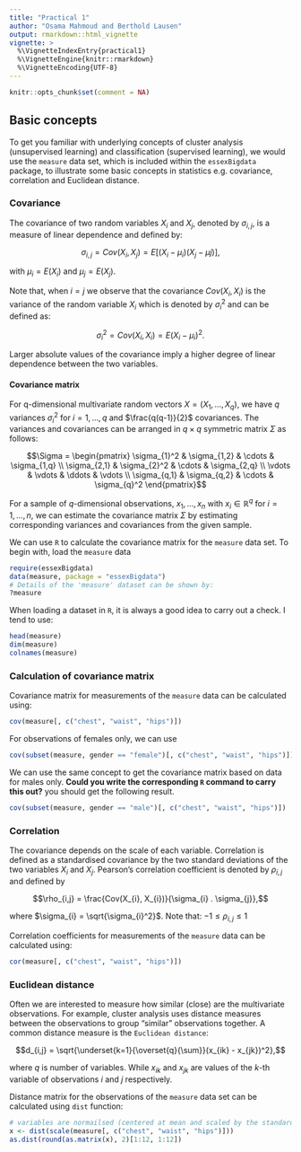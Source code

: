 ```yaml
---
title: "Practical 1"
author: "Osama Mahmoud and Berthold Lausen"
output: rmarkdown::html_vignette
vignette: >
  %\VignetteIndexEntry{practical1}
  %\VignetteEngine{knitr::rmarkdown}
  %\VignetteEncoding{UTF-8}
---
```

```r
knitr::opts_chunk$set(comment = NA)
```

## Basic concepts

To get you familiar with underlying concepts of cluster analysis (unsupervised learning) and classification (supervised learning), we would use the `measure` data set, which is included within the `essexBigdata` package, to illustrate some basic concepts in statistics e.g. covariance, correlation and Euclidean distance.

### Covariance

The covariance of two random variables $X_{i}$ and $X_{j}$, denoted by $\sigma_{i,j}$, is a measure of linear dependence and defined by:

$$\sigma_{i,j} = Cov(X_{i}, X_{j}) = E[(X_{i} - \mu_{i})(X_{j} - \mu{j})],$$

with $\mu_{i} = E(X_{i})$ and $\mu_{j} = E(X_{j})$.

Note that, when $i = j$ we observe that the covariance $Cov(X_{i}, X_{i})$ is the variance of the
random variable $X_{i}$ which is denoted by $\sigma_{i}^2$ and can be defined as:

$$\sigma_{i}^2 = Cov(X_{i}, X_{i}) = E(X_{i} - \mu_{i})^2.$$

Larger absolute values of the covariance imply a higher degree of linear dependence between the two variables.

#### Covariance matrix

For q-dimensional multivariate random vectors $X = (X_{1}, ... , X_{q})$, we have $q$ variances $\sigma_{i}^2$ for $i = 1, ... , q$ and $\frac{q(q-1)}{2}$ covariances. The variances and covariances can be arranged in $q × q$ symmetric matrix $\Sigma$ as follows:

$$\Sigma = 
\begin{pmatrix}
  \sigma_{1}^2 & \sigma_{1,2} & \cdots & \sigma_{1,q} \\
  \sigma_{2,1} & \sigma_{2}^2 & \cdots & \sigma_{2,q} \\
  \vdots  & \vdots  & \ddots & \vdots  \\
  \sigma_{q,1} & \sigma_{q,2} & \cdots & \sigma_{q}^2
\end{pmatrix}$$

For a sample of $q$-dimensional observations, $x_{1}, ... , x_{n}$ with $x_{i} \in \mathbb{\mathbb{R}}^{q}$ for $i = 1, ... , n$, we can estimate the covariance matrix $\Sigma$ by estimating corresponding variances and covariances from the given sample.

We can use `R` to calculate the covariance matrix for the `measure` data set. To begin with, load the `measure` data

```r
require(essexBigdata)
data(measure, package = "essexBigdata")
# Details of the 'measure' dataset can be shown by:
?measure
```

When loading a dataset in `R`, it is always a good idea to carry out a check. I tend to use:

```r
head(measure)
dim(measure)
colnames(measure)
```

### Calculation of covariance matrix

Covariance matrix for measurements of the `measure` data can be calculated using:
```r
cov(measure[, c("chest", "waist", "hips")])
```

For observations of females only, we can use
```r
cov(subset(measure, gender == "female")[, c("chest", "waist", "hips")])
```

We can use the same concept to get the covariance matrix based on data for males only. **Could you write the corresponding `R` command to carry this out?** you should get the following result.
```r
cov(subset(measure, gender == "male")[, c("chest", "waist", "hips")])
```

### Correlation

The covariance depends on the scale of each variable. Correlation is defined as a standardised covariance by the two standard deviations of the two
variables $X_{i}$ and $X_{j}$. Pearson's correlation coefficient is denoted by $\rho_{i,j}$ and defined by

$$\rho_{i,j} = \frac{Cov(X_{i}, X_{i})}{\sigma_{i} . \sigma_{j}},$$

where $\sigma_{i} = \sqrt{\sigma_{i}^2}$. Note that: $-1 \leq \rho_{i,j} \leq 1$

Correlation coefficients for measurements of the `measure` data can be calculated using:

```r
cor(measure[, c("chest", "waist", "hips")])
```

### Euclidean distance

Often we are interested to measure how similar (close) are the multivariate observations. For example, cluster analysis uses distance measures between the observations to group "similar" observations together. A common distance measure is the `Euclidean distance`:

$$d_{i,j} = \sqrt{\underset{k=1}{\overset{q}{\sum}}(x_{ik} - x_{jk})^2},$$

where $q$ is number of variables. While $x_{ik}$ and $x_{jk}$ are values of the $k$-th variable of observations $i$ and $j$ respectively.

Distance matrix for the observations of the `measure` data set can be calculated using `dist` function:

```r
# variables are normailsed (centered at mean and scaled by the standard deviations)
x <- dist(scale(measure[, c("chest", "waist", "hips")]))
as.dist(round(as.matrix(x), 2)[1:12, 1:12])
```
